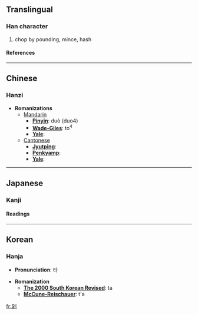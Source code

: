 {{see|剁}}

==Translingual==
===Han character===
{{Han char|rad=刀|as=06|sn=8|four=|canj=弓木中弓 (NDLN)}}
# chop by pounding, mince, hash
====References====
{{Han ref|kx=0138.430|dkj=01957|hdz=10338.021|uh=5234|ud=21044}}
----

==Chinese==
===Hanzi===


* '''Romanizations'''
** [[Mandarin]]
*** '''[[Pinyin]]''': duò (duo4)
*** '''[[Wade-Giles]]''': to<sup>4</sup>
*** '''[[Yale]]''': 
**[[Cantonese]]
***'''[[Jyutping]]''':
***'''[[Penkyamp]]''': 
***'''[[Yale]]''': 


----
==Japanese==
===Kanji===
{{ja-kanji|grade=|rs=刀06}}
====Readings====
{{ja-readings|on=[[た]] (ta)|kun=[[きる]] (kiru)}}


----
==Korean==
===Hanja===

* '''Pronunciation''': 타

* '''Romanization'''
** '''[[The 2000 South Korean Revised Romanization|The 2000 South Korean Revised]]''': ta
** '''[[McCune-Reischauer]]''': t'a


[[fr:刴]]